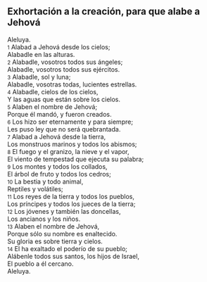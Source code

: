 == Exhortación a la creación, para que alabe a Jehová ==

Aleluya.<br>
{{anchor|1}} <small>1</small> Alabad a Jehová desde los cielos;<br>
Alabadle en las alturas.<br>
{{anchor|2}} <small>2</small> Alabadle, vosotros todos sus ángeles;<br>
Alabadle, vosotros todos sus ejércitos.<br>
{{anchor|3}} <small>3</small> Alabadle, sol y luna;<br>
Alabadle, vosotras todas, lucientes estrellas.<br>
{{anchor|4}} <small>4</small> Alabadle, cielos de los cielos,<br>
Y las aguas que están sobre los cielos.<br>
{{anchor|5}} <small>5</small> Alaben el nombre de Jehová;<br>
Porque él mandó, y fueron creados.<br>
{{anchor|6}} <small>6</small> Los hizo ser eternamente y para siempre;<br>
Les puso ley que no será quebrantada.<br>
{{anchor|7}} <small>7</small> Alabad a Jehová desde la tierra,<br>
Los monstruos marinos y todos los abismos;<br>
{{anchor|8}} <small>8</small> El fuego y el granizo, la nieve y el vapor,<br>
El viento de tempestad que ejecuta su palabra;<br>
{{anchor|9}} <small>9</small> Los montes y todos los collados,<br>
El árbol de fruto y todos los cedros;<br>
{{anchor|10}} <small>10</small> La bestia y todo animal,<br>
Reptiles y volátiles;<br>
{{anchor|11}} <small>11</small> Los reyes de la tierra y todos los pueblos,<br>
Los príncipes y todos los jueces de la tierra;<br>
{{anchor|12}} <small>12</small> Los jóvenes y también las doncellas,<br>
Los ancianos y los niños.<br>
{{anchor|13}} <small>13</small> Alaben el nombre de Jehová,<br>
Porque sólo su nombre es enaltecido.<br>
Su gloria es sobre tierra y cielos.<br>
{{anchor|14}} <small>14</small> El ha exaltado el poderío de su pueblo;<br>
Alábenle todos sus santos, los hijos de Israel,<br>
El pueblo a él cercano.<br>
Aleluya.<br>
